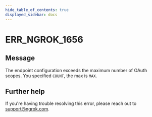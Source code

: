 ```yaml
---
hide_table_of_contents: true
displayed_sidebar: docs
---
```



# ERR_NGROK_1656

## Message

The endpoint configuration exceeds the maximum number of OAuth scopes. You specified `COUNT`, the max is `MAX`.

<ErrorDetails error="err_ngrok_1656" />

## Further help

If you're having trouble resolving this error, please reach out to [support@ngrok.com](mailto:support@ngrok.com?subject=Help%20with%20ERR_NGROK_1656).
